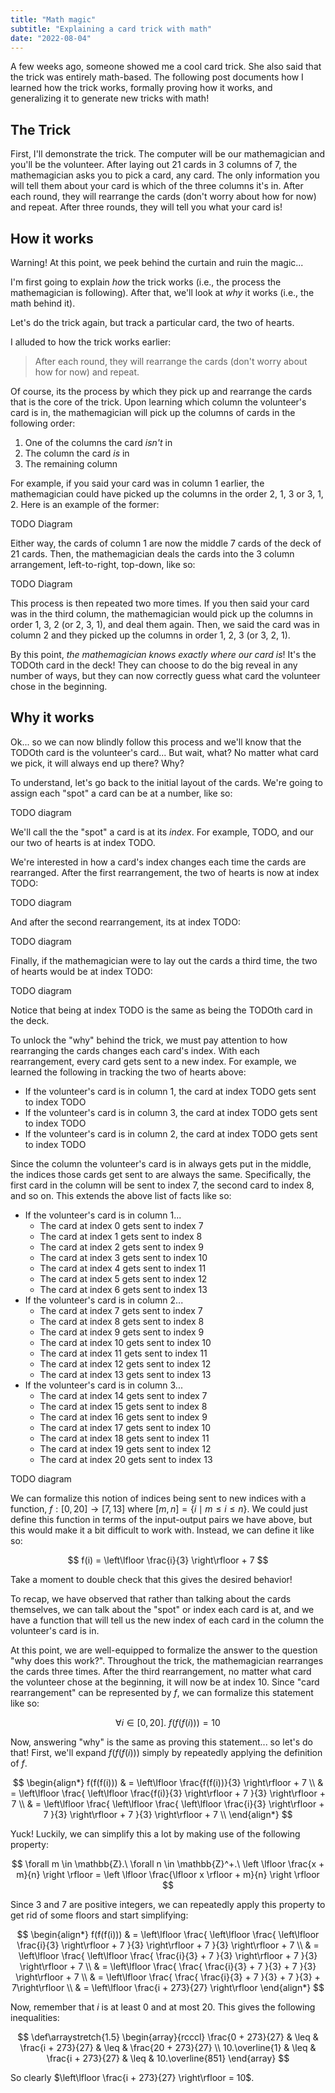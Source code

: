 ```yaml
---
title: "Math magic"
subtitle: "Explaining a card trick with math"
date: "2022-08-04"
---
```


A few weeks ago, someone showed me a cool card trick. She also said that the trick was entirely math-based. The
following post documents how I learned how the trick works, formally proving how it works, and generalizing it
to generate new tricks with math!

## The Trick

First, I'll demonstrate the trick. The computer will be our mathemagician and you'll be the volunteer. After laying out
21 cards in 3 columns of 7, the mathemagician asks you to pick a card, any card. The only information you will tell them
about your card is which of the three columns it's in. After each round, they will rearrange the cards
(don't worry about how for now) and repeat. After three rounds, they will tell you what your card is!

<CardTrick />

## How it works

Warning! At this point, we peek behind the curtain and ruin the magic...

I'm first going to explain _how_ the trick works (i.e., the process the mathemagician is following). After that, we'll
look at _why_ it works (i.e., the math behind it).

Let's do the trick again, but track a particular card, the two of hearts.

I alluded to how the trick works earlier:

> After each round, they will rearrange the cards (don't worry about how for now) and repeat.

Of course, its the process by which they pick up and rearrange the cards that is the core of the trick. Upon learning
which column the volunteer's card is in, the mathemagician will pick up the columns of cards in the following order:

1. One of the columns the card _isn't_ in
2. The column the card _is_ in
3. The remaining column

For example, if you said your card was in column 1 earlier, the mathemagician could have picked up the columns in
the order 2, 1, 3 or 3, 1, 2. Here is an example of the former:

TODO Diagram

Either way, the cards of column 1 are now the middle 7 cards of the deck of 21 cards. Then, the mathemagician deals the
cards into the 3 column arrangement, left-to-right, top-down, like so:

TODO Diagram

This process is then repeated two more times. If you then said your card was in the third column, the mathemagician
would pick up the columns in order 1, 3, 2 (or 2, 3, 1), and deal them again. Then, we said the card was in column 2 and
they picked up the columns in order 1, 2, 3 (or 3, 2, 1).

By this point, _the mathemagician knows exactly where our card is_! It's the TODOth card in the deck! They can
choose to do the big reveal in any number of ways, but they can now correctly guess what card the volunteer chose in
the beginning.

## Why it works

Ok... so we can now blindly follow this process and we'll know that the TODOth card is the volunteer's card... But wait,
what? No matter what card we pick, it will always end up there? Why?

To understand, let's go back to the initial layout of the cards. We're going to assign each "spot" a card can be at a
number, like so:

TODO diagram

We'll call the the "spot" a card is at its _index_. For example, TODO, and our our two of hearts is at index TODO.

We're interested in how a card's index changes each time the cards are rearranged. After the first rearrangement, the
two of hearts is now at index TODO:

TODO diagram

And after the second rearrangement, its at index TODO:

TODO diagram

Finally, if the mathemagician were to lay out the cards a third time, the two of hearts would be at index TODO:

TODO diagram

Notice that being at index TODO is the same as being the TODOth card in the deck.

To unlock the "why" behind the trick, we must pay attention to how rearranging the cards changes each card's index. With
each rearrangement, every card gets sent to a new index. For example, we learned the following in tracking the two of
hearts above:

* If the volunteer's card is in column 1, the card at index TODO gets sent to index TODO
* If the volunteer's card is in column 3, the card at index TODO gets sent to index TODO
* If the volunteer's card is in column 2, the card at index TODO gets sent to index TODO

Since the column the volunteer's card is in always gets put in the middle, the indices those cards get sent to are
always the same. Specifically, the first card in the column will be sent to index 7, the second card to index 8,
and so on. This extends the above list of facts like so:

* If the volunteer's card is in column 1...
  - The card at index 0 gets sent to index 7
  - The card at index 1 gets sent to index 8
  - The card at index 2 gets sent to index 9
  - The card at index 3 gets sent to index 10
  - The card at index 4 gets sent to index 11
  - The card at index 5 gets sent to index 12
  - The card at index 6 gets sent to index 13
* If the volunteer's card is in column 2...
  - The card at index 7 gets sent to index 7
  - The card at index 8 gets sent to index 8
  - The card at index 9 gets sent to index 9
  - The card at index 10 gets sent to index 10
  - The card at index 11 gets sent to index 11
  - The card at index 12 gets sent to index 12
  - The card at index 13 gets sent to index 13
* If the volunteer's card is in column 3...
  - The card at index 14 gets sent to index 7
  - The card at index 15 gets sent to index 8
  - The card at index 16 gets sent to index 9
  - The card at index 17 gets sent to index 10
  - The card at index 18 gets sent to index 11
  - The card at index 19 gets sent to index 12
  - The card at index 20 gets sent to index 13

TODO diagram

We can formalize this notion of indices being sent to new indices with a function, $f : [0,20] \to [7,13]$ where
$[m,n] = \{i \mid m \leq i \leq n\}$. We could just define this function in terms of the input-output pairs we have
above, but this would make it a bit difficult to work with. Instead, we can define it like so:

$$
f(i) = \left\lfloor \frac{i}{3} \right\rfloor + 7
$$

Take a moment to double check that this gives the desired behavior!

To recap, we have observed that rather than talking about the cards themselves, we can talk about the "spot" or index
each card is at, and we have a function that will tell us the new index of each card in the column the volunteer's card
is in.

At this point, we are well-equipped to formalize the answer to the question "why does this work?". Throughout the trick,
the mathemagician rearranges the cards three times. After the third rearrangement, no matter what card the volunteer
chose at the beginning, it will now be at index 10. Since "card rearrangement" can be represented by $f$, we can
formalize this statement like so:

$$
\forall i \in [0,20].\ f(f(f(i))) = 10
$$

Now, answering "why" is the same as proving this statement... so let's do that! First, we'll expand $f(f(f(i)))$
simply by repeatedly applying the definition of $f$.

$$
\begin{align*}
  f(f(f(i))) & = \left\lfloor \frac{f(f(i))}{3} \right\rfloor + 7 \\
             & = \left\lfloor \frac{ \left\lfloor \frac{f(i)}{3} \right\rfloor + 7 }{3} \right\rfloor + 7 \\
             & = \left\lfloor \frac{ \left\lfloor \frac{ \left\lfloor \frac{i}{3} \right\rfloor + 7 }{3} \right\rfloor + 7 }{3} \right\rfloor + 7 \\
\end{align*}
$$

Yuck! Luckily, we can simplify this a lot by making use of the following property:

$$
\forall m \in \mathbb{Z}.\ \forall n \in \mathbb{Z}^+.\ \left \lfloor \frac{x + m}{n} \right \rfloor = \left \lfloor \frac{\lfloor x \rfloor + m}{n} \right \rfloor
$$

Since $3$ and $7$ are positive integers, we can repeatedly apply this property to get rid of some floors and start simplifying:

$$
\begin{align*}
  f(f(f(i))) & = \left\lfloor \frac{ \left\lfloor \frac{ \left\lfloor \frac{i}{3} \right\rfloor + 7 }{3} \right\rfloor + 7 }{3} \right\rfloor + 7 \\
             & = \left\lfloor \frac{ \left\lfloor \frac{ \frac{i}{3} + 7 }{3} \right\rfloor + 7 }{3} \right\rfloor + 7 \\
             & = \left\lfloor \frac{ \frac{ \frac{i}{3} + 7 }{3} + 7 }{3} \right\rfloor + 7 \\
             & = \left\lfloor \frac{ \frac{ \frac{i}{3} + 7 }{3} + 7 }{3} + 7\right\rfloor \\
             & = \left\lfloor \frac{i + 273}{27} \right\rfloor
\end{align*}
$$

Now, remember that $i$ is at least $0$ and at most $20$. This gives the following inequalities:

$$
\def\arraystretch{1.5}
\begin{array}{rcccl}
\frac{0 + 273}{27} & \leq & \frac{i + 273}{27} & \leq & \frac{20 + 273}{27} \\
10.\overline{1} & \leq & \frac{i + 273}{27} & \leq & 10.\overline{851}
\end{array}
$$

So clearly $\left\lfloor \frac{i + 273}{27} \right\rfloor = 10$.